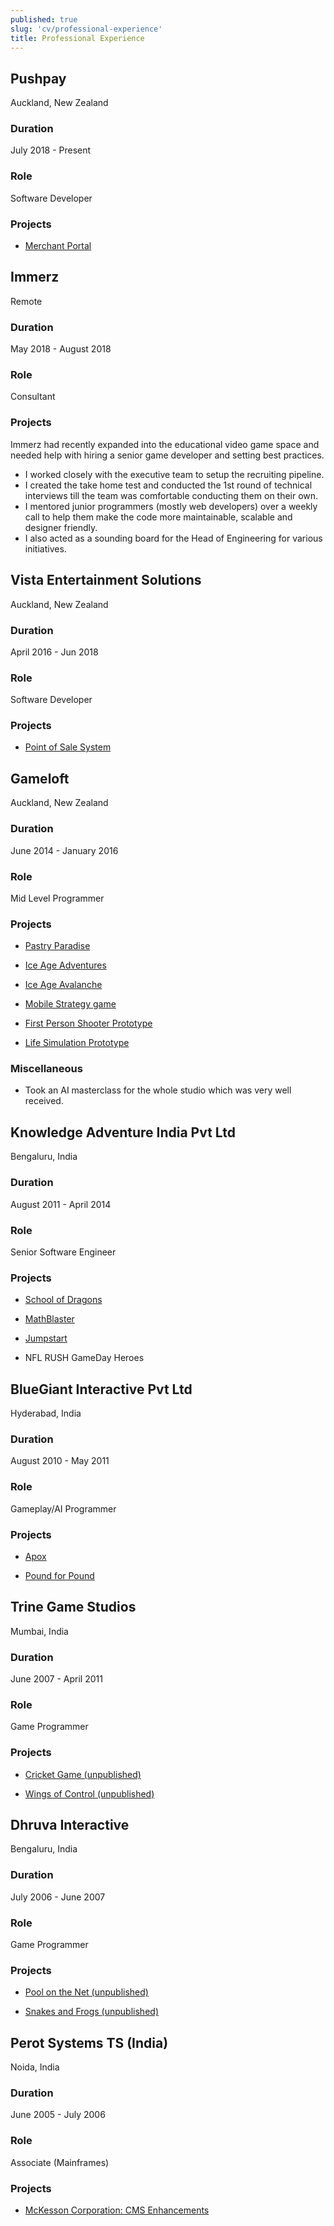 ```yaml
---
published: true
slug: 'cv/professional-experience'
title: Professional Experience
---
```


<!-- markdownlint-disable no-duplicate-header -->

## Pushpay

Auckland, New Zealand

### Duration

July 2018 - Present

### Role

Software Developer

### Projects

-   [Merchant Portal](./professional-projects/merchant-portal-pushpay)

## Immerz

Remote

### Duration

May 2018 - August 2018

### Role

Consultant

### Projects

Immerz had recently expanded into the educational video game space and needed help with hiring a senior game developer
and setting best practices.

-   I worked closely with the executive team to setup the recruiting pipeline.
-   I created the take home test and conducted the 1st round of technical interviews till the team was comfortable
    conducting them on their own.
-   I mentored junior programmers (mostly web developers) over a weekly call to help them make the code more
    maintainable, scalable and designer friendly.
-   I also acted as a sounding board for the Head of Engineering for various initiatives.

## Vista Entertainment Solutions

Auckland, New Zealand

### Duration

April 2016 - Jun 2018

### Role

Software Developer

### Projects

-   [Point of Sale System](./professional-projects/point-of-sale-system)

## Gameloft

Auckland, New Zealand

### Duration

June 2014 - January 2016

### Role

Mid Level Programmer

### Projects

-   [Pastry Paradise](./professional-projects/pastry-paradise)

-   [Ice Age Adventures](./professional-projects/ice-age-adventures)

-   [Ice Age Avalanche](./professional-projects/ice-age-avalanche)

-   [Mobile Strategy game](./professional-projects/mobile-strategy-game-unpublished)

-   [First Person Shooter Prototype](./professional-projects/first-person-shooter-prototype)

-   [Life Simulation Prototype](./professional-projects/life-simulation-prototype)

### Miscellaneous

-   Took an AI masterclass for the whole studio which was very well received.

## Knowledge Adventure India Pvt Ltd

Bengaluru, India

### Duration

August 2011 - April 2014

### Role

Senior Software Engineer

### Projects

-   [School of Dragons](./professional-projects/schoolofdragons)

-   [MathBlaster](./professional-projects/mathblaster)

-   [Jumpstart](./professional-projects/jumpstart)

-   NFL RUSH GameDay Heroes

## BlueGiant Interactive Pvt Ltd

Hyderabad, India

### Duration

August 2010 - May 2011

### Role

Gameplay/AI Programmer

### Projects

-   [Apox](./professional-projects/apox)

-   [Pound for Pound](./professional-projects/pound-pound)

## Trine Game Studios

Mumbai, India

### Duration

June 2007 - April 2011

### Role

Game Programmer

### Projects

-   [Cricket Game (unpublished)](./professional-projects/cricket-game-unpublished)

-   [Wings of Control (unpublished)](./professional-projects/wingsofcontrolunpublished)

## Dhruva Interactive

Bengaluru, India

### Duration

July 2006 - June 2007

### Role

Game Programmer

### Projects

-   [Pool on the Net (unpublished)](./professional-projects/pool-net)

-   [Snakes and Frogs (unpublished)](./professional-projects/snakes-frogs-unpublished)

## Perot Systems TS (India)

Noida, India

### Duration

June 2005 - July 2006

### Role

Associate (Mainframes)

### Projects

-   [McKesson Corporation: CMS Enhancements](./professional-projects/mckesson-corporation-cms-enhancements)
